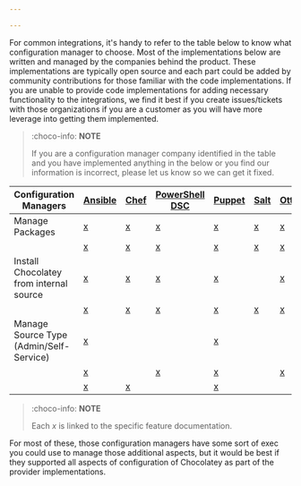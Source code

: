 ```yaml
---

---
```


For common integrations, it's handy to refer to the table below to know what configuration manager to choose. Most of the implementations below are written and managed by the companies behind the product. These implementations are typically open source and each part could be added by community contributions for those familiar with the code implementations. If you are unable to provide code implementations for adding necessary functionality to the integrations, we find it best if you create issues/tickets with those organizations if you are a customer as you will have more leverage into getting them implemented.

> :choco-info: **NOTE**
>
> If you are a configuration manager company identified in the table and you have implemented anything in the below or you find our information is incorrect, please let us know so we can get it fixed.

| Configuration Managers                              | [Ansible][ansible_main] | [Chef][chef_main]  | [PowerShell DSC][dsc_main] | [Puppet][pp_main] | [Salt][salt_main] | [Otter][otter_main] |
|-----------------------------------------------------|-------------------------|--------------------|----------------------------|-------------------|-------------------|---------------------|
| Manage Packages                                     | [x][ansible_main]       | [x][chef_main]     | [x][dsc_pkgs]              | [x][pp_pkgs]      | [x][salt_pkgs]    | [x][otter_pkgs]     |
| <Xref title="Install Chocolatey" value="setup-choco" />              | [x][ansible_main]       | [x][chef_cookbook] | [x][dsc_install]           | [x][pp_install]   | [x][salt_install] | [x][otter_install]  |
| Install Chocolatey from internal source             | [x][ansible_main]       | [x][chef_cookbook] | [x][dsc_install]           | [x][pp_install]   |                   | [x][otter_install]  |
| <Xref title="Manage Sources" value="choco-command-source" />         | [x][ansible_source]     | [x][chef_source]   | [x][dsc_source]            | [x][pp_source]    | [x][salt_source]  | [x][otter_source]   |
| Manage Source Type (Admin/Self-Service)             | [x][ansible_source]     |                    |                            | [x][pp_source]    |                   |                     |
| <Xref title="Manage Features" value="choco-command-feature" />       | [x][ansible_feature]    |                    | [x][dsc_feature]           | [x][pp_feature]   |                   | [x][otter_feature]  |
| <Xref title="Manage Config Settings" value="choco-command-config" /> | [x][ansible_config]     | [x][chef_config]   |                            | [x][pp_config]    |                   |                     |

> :choco-info: **NOTE**
>
> Each *x* is linked to the specific feature documentation.

For most of these, those configuration managers have some sort of exec you could use to manage those additional aspects, but it would be best if they supported all aspects of configuration of Chocolatey as part of the provider implementations.

[ansible_main]:https://docs.ansible.com/ansible/latest/modules/win_chocolatey_module.html
[ansible_source]: https://docs.ansible.com/ansible/latest/modules/win_chocolatey_source_module.html
[ansible_feature]:https://docs.ansible.com/ansible/latest/modules/win_chocolatey_feature_module.html
[ansible_config]:https://docs.ansible.com/ansible/latest/modules/win_chocolatey_config_module.html

[chef_main]:https://docs.chef.io/resource_chocolatey_package.html
[chef_cookbook]:https://supermarket.chef.io/cookbooks/chocolatey/
[chef_source]:https://docs.chef.io/resource_chocolatey_source.html
[chef_config]:https://docs.chef.io/resource_chocolatey_config.html

[dsc_main]:https://www.powershellgallery.com/packages/cChoco
[dsc_pkgs]:https://github.com/chocolatey/cChoco/blob/development/DSCResources/cChocoPackageInstall/cChocoPackageInstall.schema.mof
[dsc_install]:https://github.com/chocolatey/cChoco/blob/development/DSCResources/cChocoInstaller/cChocoInstaller.schema.mof
[dsc_source]:https://github.com/chocolatey/cChoco/blob/development/DSCResources/cChocoSource/cChocoSource.schema.mof
[dsc_feature]:https://github.com/chocolatey/cChoco/blob/master/DSCResources/cChocoFeature/cChocoFeature.schema.mof

[pp_main]:https://forge.puppet.com/puppetlabs/chocolatey
[pp_pkgs]:https://forge.puppet.com/puppetlabs/chocolatey#package-provider-chocolatey
[pp_install]:https://forge.puppet.com/puppetlabs/chocolatey#class-chocolatey
[pp_source]:https://forge.puppet.com/puppetlabs/chocolatey#chocolateysource
[pp_feature]:https://forge.puppet.com/puppetlabs/chocolatey#chocolateyfeature
[pp_config]:https://forge.puppet.com/puppetlabs/chocolatey#chocolateyconfig

[salt_main]:https://docs.saltstack.com/en/latest/ref/modules/all/salt.modules.chocolatey.html
[salt_pkgs]:https://docs.saltstack.com/en/latest/ref/modules/all/salt.modules.chocolatey.html#salt.modules.chocolatey.install
[salt_install]:https://docs.saltstack.com/en/latest/ref/modules/all/salt.modules.chocolatey.html#salt.modules.chocolatey.bootstrap
[salt_source]:https://docs.saltstack.com/en/latest/ref/modules/all/salt.modules.chocolatey.html#salt.modules.chocolatey.add_source

[otter_main]:https://inedo.com/den/inedox/chocolatey
[otter_pkgs]:https://github.com/Inedo/inedox-chocolatey/blob/master/Chocolatey/InedoExtension/Configurations/ChocolateyPackageConfiguration.cs
[otter_install]:https://github.com/Inedo/inedox-chocolatey/blob/master/Chocolatey/InedoExtension/Configurations/ChocolateyInstalledConfiguration.cs
[otter_source]:https://github.com/Inedo/inedox-chocolatey/blob/master/Chocolatey/InedoExtension/Configurations/ChocolateySourceConfiguration.cs
[otter_feature]:https://github.com/Inedo/inedox-chocolatey/blob/master/Chocolatey/InedoExtension/Configurations/ChocolateyFeatureConfiguration.cs
